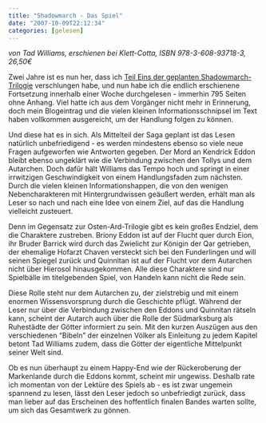 ```yaml
---
title: "Shadowmarch - Das Spiel"
date: "2007-10-09T22:12:34"
categories: [gelesen]
---
```


*von Tad Williams,
erschienen bei Klett-Cotta, ISBN 978-3-608-93718-3, 26,50€*

Zwei Jahre ist es nun her, dass ich [Teil Eins der geplanten Shadowmarch-Trilogie](/blog/2005/09/18/shadowmarch-die-grenze/) verschlungen habe, und nun habe ich die endlich erschienene Fortsetzung innerhalb einer Woche durchgelesen - immerhin 795 Seiten ohne Anhang. Viel hatte ich aus dem Vorgänger nicht mehr in Erinnerung, doch mein Blogeintrag und die vielen kleinen Informationsschnipsel im Text haben vollkommen ausgereicht, um der Handlung folgen zu können.

Und diese hat es in sich. Als Mittelteil der Saga geplant ist das Lesen natürlich unbefriedigend - es werden mindestens ebenso so viele neue Fragen aufgeworfen wie Antworten gegeben. Der Mord an Kendrick Eddon bleibt ebenso ungeklärt wie die Verbindung zwischen den Tollys und dem Autarchen. Doch dafür hält Williams das Tempo hoch und springt in einer irrwitzigen Geschwindigkeit von einem Handlungsfaden zum nächsten. Durch die vielen kleinen Informationshappen, die von den wenigen Nebencharakteren mit Hintergrundwissen geäußert werden, erhält man als Leser so nach und nach eine Idee von einem Ziel, auf das die Handlung vielleicht zusteuert.

Denn im Gegensatz zur Osten-Ard-Trilogie gibt es kein großes Endziel, dem die Charaktere zustreben. Briony Eddon ist auf der Flucht quer durch Eion, ihr Bruder Barrick wird durch das Zwielicht zur Königin der Qar getrieben, der ehemalige Hofarzt Chaven versteckt sich bei den Funderlingen und will seinen Spiegel zurück und Quinnitan ist auf der Flucht vor dem Autarchen nicht über Hierosol hinausgekommen. Alle diese Charaktere sind nur Spielbälle im titelgebenden Spiel, von Handeln kann nicht die Rede sein.

Diese Rolle steht nur dem Autarchen zu, der zielstrebig und mit einem enormen Wissensvorsprung durch die Geschichte pflügt. Während der Leser nur über die Verbindung zwischen den Eddons und Quinnitan rätseln kann, scheint der Autarch auch über die Rolle der Südmarksburg als Ruhestädte der Götter informiert zu sein. Mit den kurzen Auszügen aus den verschiedenen "Bibeln" der einzelnen Völker als Einleitung zu jedem Kapitel betont Tad Williams zudem, dass die Götter der eigentliche Mittelpunkt seiner Welt sind.

Ob es nun überhaupt zu einem Happy-End wie der Rückeroberung der Markenlande durch die Eddons kommt, scheint mir ungewiss. Deshalb rate ich momentan von der Lektüre des Spiels ab - es ist zwar ungemein spannend zu lesen, lässt den Leser jedoch so unbefriedigt zurück, dass man lieber auf das Erscheinen des hoffentlich finalen Bandes warten sollte, um sich das Gesamtwerk zu gönnen.
